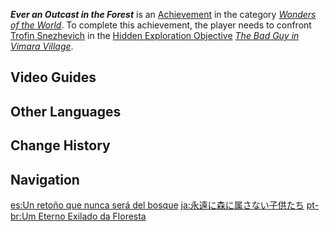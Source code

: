 {{Achievement Infobox
|id           = 81234
|order id     = 1220
|category     = Wonders of the World
|description  = Now it's all settled.
|requirements = Confront [[Trofin Snezhevich]] in ''[[The Bad Guy in Vimara Village]]''.
|primogems    = 5
|tracking     = 
|topic        = 
|hidden       = 1
|type         = Exploration
}}
'''''Ever an Outcast in the Forest''''' is an [[Achievement]] in the category ''[[Wonders of the World]]''. To complete this achievement, the player needs to confront [[Trofin Snezhevich]] in the [[Hidden Exploration Objective]] ''[[The Bad Guy in Vimara Village]]''.
<!--
==Gameplay Notes==

==Trivia==
-->

==Video Guides==
{{EVT
|video1   = https://youtu.be/CAS0vkK6S9A
|caption1 = Ever an Outcast in the Forest Guide

|video2   = https://youtu.be/VVkJn7FRd18
|caption2 = Hidden Achievement: Ever an Outcast in the Forest
}}

==Other Languages==
{{Other Languages
|en      = Ever an Outcast in the Forest
|zhs     = 永不属于森林的孩子
|zhs_rm  = Yǒng Bù Shǔyú Sēnlín de Háizi
|zht     = 永不屬於森林的孩子
|zht_rm  = Yǒng Bù Shǔyú Sēnlín de Háizi
|zh_tl   = 
|ja      = 永遠に森に属さない子供たち
|ja_rm   = Eien ni Mori ni Shokusanai Kodomo-tachi
|ja_tl   = 
|ko      = 영원히 숲에 속하지 않는 아이
|ko_rm   = Yeongwonhi Supe Sokaji Anneun Ai
|ko_tl   = A Child Who Didn't Belong to Forest Forever
|es      = Un retoño que nunca será del bosque
|es_tl   = A Sprout That Never Would Be From the Forest
|fr      = Éternellement d'au-delà de la forêt
|fr_tl   = Eternally From Beyond the Forest
|ru      = Вечный изгнанник леса
|ru_tl   = Eternal Outcast of the Forest
|th      = ผู้ที่ไม่มีวันเป็นลูกหลานของป่า
|th_rm   = 
|th_tl   = 
|vi      = Đứa Trẻ Không Bao Giờ Thuộc Về Rừng Sâu
|vi_tl   = 
|de      = Kind, das nie zum Wald gehört
|de_tl   = Child That Never Belongs to the Forest
|id      = Selamanya Terasing dari Hutan
|id_tl   = Forever Outcasted from the Forest
|pt      = Um Eterno Exilado da Floresta
|pt_tl   = 
|tr      = Ormana Ait Olmayan Çocuk
|tr_tl   = The Kid That Doesn't Belong to the Forest
|it      = Reietto della foresta
|it_tl   = 
}}

==Change History==
{{Change History|3.0}}
<!--
==References==
{{Reflist}}
-->
==Navigation==
{{Achievement Navbox}}

[[es:Un retoño que nunca será del bosque]]
[[ja:永遠に森に属さない子供たち]]
[[pt-br:Um Eterno Exilado da Floresta]]